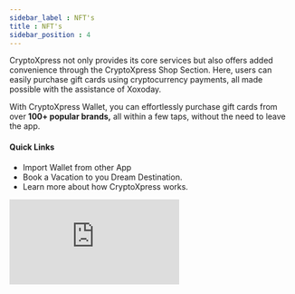 ```yaml
---
sidebar_label : NFT's
title : NFT's
sidebar_position : 4
---
```


<!--IMPORTS-->

<!--BODY-->

<div className="overview-header">
  <div>
    <p>
      <span className="font-bold text-xl ">CryptoXpress </span> not only provides its core services but also offers added convenience through the CryptoXpress Shop Section. Here, users can easily purchase gift cards using cryptocurrency payments, all made possible with the assistance of <span className="font-bold text-md ">Xoxoday.</span>
    </p>
    <p>
      With CryptoXpress Wallet, you can effortlessly purchase gift cards from over <b>100+ popular brands,</b> all within a few taps, without the need to leave the app.
    </p>
    <h4>Quick Links</h4>
    <ul>
      <li>
        <Link to="/latest/basics/getting_started/import_wallet">
          Import Wallet from other App
        </Link>
      </li>
      <li>
        <Link to="/latest/category/explore-the-world">Book a Vacation to you Dream Destination.</Link>
      </li>
      <li>
        <Link to="/latest/basics/getting_started/overview">Learn more about how CryptoXpress works.</Link>
      </li>
    </ul>
  </div>
  <iframe
    src="https://www.youtube.com/embed/pHqP_CqIo-8?si=5xCO0JVVwEB_--80"
    frameBorder="0"
    allow="accelerometer; autoplay; encrypted-media; gyroscope; picture-in-picture"
    allowFullScreen />
</div>

## Discover How to Explore Your Exclusive NFT Collection!

1. Simply launch the <b>CryptoXpress App</b> and head straight to the <b>Wallet</b> Section.

<center>
<img src={Banner5} width="270" />
</center>


2. In Your Wallet: Choose Your <b>Linked Payments Wallet in CryptoXpress App</b>

<center>
<img src={Banner1} width="270" />
</center>

3. From the list of displayed <b>wallets</b> choose the wallet containing your <b>NFT's</b>

<center>
<img src={Banner2} width="270" />
</center>

4. Now you can see your owned <b>NFT's</b> and also the <b>NFT's</b> you sold in the <b>sold section</b>

<center>
    <div className="items-center">
        <img src={Banner3} width="270" style={{"margin" : "5px 10px 5px 5px"}} />
        <img src={Banner4} width="270" style={{"margin" : "5px 5px 5px 10px"}}/>
    </div>
</center>